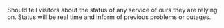 

Should tell visitors about the status of any service of ours they are relying on. Status will be real time and inform of previous problems or outages.